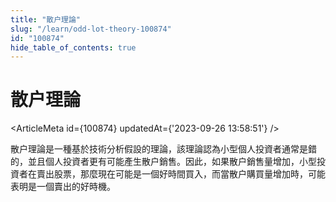 ```yaml
---
title: "散户理論"
slug: "/learn/odd-lot-theory-100874"
id: "100874"
hide_table_of_contents: true
---
```



# 散户理論

<ArticleMeta id={100874} updatedAt={'2023-09-26 13:58:51'} />
<div className='border-solid border-b border-t-0 my-4 border-[var(--ifm-color-gray-300)]' />

散户理論是一種基於技術分析假設的理論，該理論認為小型個人投資者通常是錯的，並且個人投資者更有可能產生散户銷售。因此，如果散户銷售量增加，小型投資者在賣出股票，那麼現在可能是一個好時間買入，而當散户購買量增加時，可能表明是一個賣出的好時機。
